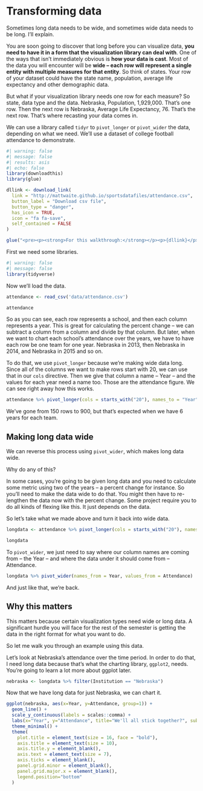 # Transforming data

Sometimes long data needs to be wide, and sometimes wide data needs to be long. I'll explain.

You are soon going to discover that long before you can visualize data, **you need to have it in a form that the visualization library can deal with**. One of the ways that isn't immediately obvious is **how your data is cast**. Most of the data you will encounter will be **wide -- each row will represent a single entity with multiple measures for that entity**. So think of states. Your row of your dataset could have the state name, population, average life expectancy and other demographic data.

But what if your visualization library needs one row for each measure? So state, data type and the data. Nebraska, Population, 1,929,000. That's one row. Then the next row is Nebraska, Average Life Expectancy, 76. That's the next row. That's where recasting your data comes in.

We can use a library called `tidyr` to `pivot_longer` or `pivot_wider` the data, depending on what we need. We'll use a dataset of college football attendance to demonstrate.

```r
#| warning: false
#| message: false
#| results: asis
#| echo: false
library(downloadthis)
library(glue)

dllink <- download_link(
  link = "http://mattwaite.github.io/sportsdatafiles/attendance.csv",
  button_label = "Download csv file",
  button_type = "danger",
  has_icon = TRUE,
  icon = "fa fa-save",
  self_contained = FALSE
)

glue("<pre><p><strong>For this walkthrough:</strong></p><p>{dllink}</p></pre>")

```

First we need some libraries.

```r
#| warning: false
#| message: false
library(tidyverse)
```

Now we'll load the data.

```r
attendance <- read_csv('data/attendance.csv')
```

```r
attendance
```

So as you can see, each row represents a school, and then each column represents a year. This is great for calculating the percent change -- we can subtract a column from a column and divide by that column. But later, when we want to chart each school's attendance over the years, we have to have each row be one team for one year. Nebraska in 2013, then Nebraska in 2014, and Nebraska in 2015 and so on.

To do that, we use `pivot_longer` because we're making wide data long. Since all of the columns we want to make rows start with 20, we can use that in our `cols` directive. Then we give that column a name -- Year -- and the values for each year need a name too. Those are the attendance figure. We can see right away how this works.

```r
attendance %>% pivot_longer(cols = starts_with("20"), names_to = "Year", values_to = "Attendance")
```

We've gone from 150 rows to 900, but that's expected when we have 6 years for each team.

## Making long data wide

We can reverse this process using `pivot_wider`, which makes long data wide.

Why do any of this?

In some cases, you're going to be given long data and you need to calculate some metric using two of the years -- a percent change for instance. So you'll need to make the data wide to do that. You might then have to re-lengthen the data now with the percent change. Some project require you to do all kinds of flexing like this. It just depends on the data.

So let's take what we made above and turn it back into wide data.

```r
longdata <- attendance %>% pivot_longer(cols = starts_with("20"), names_to = "Year", values_to = "Attendance")

longdata
```

To `pivot_wider`, we just need to say where our column names are coming from -- the Year -- and where the data under it should come from -- Attendance.

```r
longdata %>% pivot_wider(names_from = Year, values_from = Attendance)
```

And just like that, we're back.

## Why this matters

This matters because certain visualization types need wide or long data. A significant hurdle you will face for the rest of the semester is getting the data in the right format for what you want to do.

So let me walk you through an example using this data.

Let's look at Nebraska's attendance over the time period. In order to do that, I need long data because that's what the charting library, `ggplot2`, needs. You're going to learn a lot more about ggplot later.

```r
nebraska <- longdata %>% filter(Institution == "Nebraska")
```

Now that we have long data for just Nebraska, we can chart it.

```r
ggplot(nebraska, aes(x=Year, y=Attendance, group=1)) + 
  geom_line() + 
  scale_y_continuous(labels = scales::comma) + 
  labs(x="Year", y="Attendance", title="We'll all stick together?", subtitle="It's not as bad as you think -- they widened the seats, cutting the number.", caption="Source: NCAA | By Matt Waite", color = "Outcome") +
  theme_minimal() + 
  theme(
    plot.title = element_text(size = 16, face = "bold"),
    axis.title = element_text(size = 10),
    axis.title.y = element_blank(),
    axis.text = element_text(size = 7),
    axis.ticks = element_blank(),
    panel.grid.minor = element_blank(),
    panel.grid.major.x = element_blank(),
    legend.position="bottom"
  )
```
